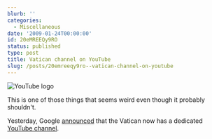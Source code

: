 ```yaml
---
blurb: ''
categories:
  - Miscellaneous
date: '2009-01-24T00:00:00'
id: 20eMREEQy9RO
status: published
type: post
title: Vatican channel on YouTube
slug: /posts/20emreeqy9ro--vatican-channel-on-youtube
---
```


<Img src="youtube_logo_2009_01" alt="YouTube logo" />

This is one of those things that seems weird even though it probably shouldn't. 

Yesterday, Google [announced](http://googleblog.blogspot.com/2009/01/pope-on-youtube.html) that the Vatican now has a dedicated [YouTube channel](http://www.youtube.com/vatican).

